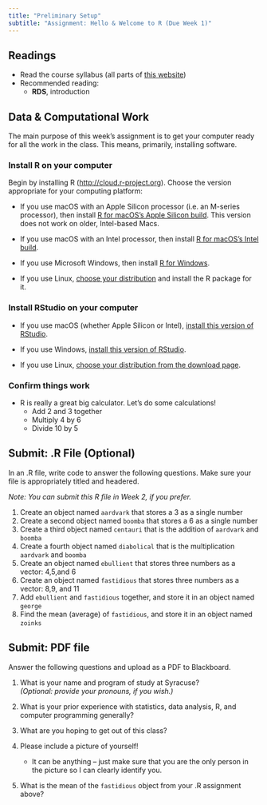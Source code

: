 ```yaml
---
title: "Preliminary Setup"
subtitle: "Assignment: Hello & Welcome to R (Due Week 1)"
---
```


## Readings

- Read the course syllabus (all parts of [this website](../index.qmd))
- Recommended reading:
   - **RDS**, introduction

## Data & Computational Work

The main purpose of this week's assignment is to get your computer ready for all the work in the class.  This means, primarily, installing software.

### Install R on your computer

Begin by installing R (<http://cloud.r-project.org>). Choose the version appropriate for your computing platform:

- If you use macOS with an Apple Silicon processor (i.e. an M-series processor), then install [R for macOS's Apple Silicon build](https://cloud.r-project.org/bin/macosx/big-sur-arm64/base/R-4.5.1-arm64.pkg). This version does not work on older, Intel-based Macs.

- If you use macOS with an Intel processor, then install [R for macOS's Intel build](https://cloud.r-project.org/bin/macosx/big-sur-x86_64/base/R-4.5.1-x86_64.pkg).

- If you use Microsoft Windows, then install [R for Windows](https://cloud.r-project.org/bin/windows/base/R-4.5.1-win.exe).

- If you use Linux, [choose your distribution](https://cloud.r-project.org/bin/linux/) and install the R package for it.

### Install RStudio on your computer

- If you use macOS (whether Apple Silicon or Intel), [install this version of RStudio](https://download1.rstudio.org/electron/macos/RStudio-2025.05.1-513.dmg).

- If you use Windows, [install this version of RStudio](https://download1.rstudio.org/electron/windows/RStudio-2025.05.1-513.exe).

- If you use Linux, [choose your distribution from the download page](https://posit.co/download/rstudio-desktop/).

### Confirm things work

- R is really a great big calculator.  Let's do some calculations!
   - Add 2 and 3 together
 	- Multiply 4 by 6
 	- Divide 10 by 5

## Submit: .R File  (Optional)

In an .R file, write code to answer the following questions. Make sure your file is appropriately titled and headered.

*Note: You can submit this R file in Week 2, if you prefer.*

1. Create an object named `aardvark` that stores a 3 as a single number
2. Create a second object named `boomba` that stores a 6 as a single number
3. Create a third object named `centauri` that is the addition of `aardvark` and `boomba`
4. Create a fourth object named `diabolical` that is the multiplication `aardvark` and `boomba`
5. Create an object named `ebullient` that stores three numbers as a vector: 4,5,and 6
6. Create an object named `fastidious` that stores three numbers as a vector: 8,9, and 11
7. Add `ebullient` and `fastidious` together, and store it in an object named `george`
8. Find the mean (average) of `fastidious`, and store it in an object named `zoinks`

## Submit: PDF file

Answer the following questions and upload as a PDF to Blackboard.

1. What is your name and program of study at Syracuse?  
   *(Optional: provide your pronouns, if you wish.)*

2. What is your prior experience with statistics, data analysis, R, and computer programming generally?  

3. What are you hoping to get out of this class?  

4. Please include a picture of yourself!  
   - It can be anything – just make sure that you are the only person in the picture so I can clearly identify you.  

5. What is the mean of the `fastidious` object from your .R assignment above?